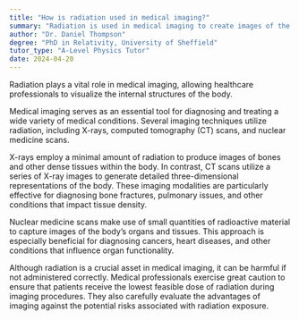 ```yaml
---
title: "How is radiation used in medical imaging?"
summary: "Radiation is used in medical imaging to create images of the inside of the body."
author: "Dr. Daniel Thompson"
degree: "PhD in Relativity, University of Sheffield"
tutor_type: "A-Level Physics Tutor"
date: 2024-04-20
---
```


Radiation plays a vital role in medical imaging, allowing healthcare professionals to visualize the internal structures of the body.

Medical imaging serves as an essential tool for diagnosing and treating a wide variety of medical conditions. Several imaging techniques utilize radiation, including X-rays, computed tomography (CT) scans, and nuclear medicine scans.

X-rays employ a minimal amount of radiation to produce images of bones and other dense tissues within the body. In contrast, CT scans utilize a series of X-ray images to generate detailed three-dimensional representations of the body. These imaging modalities are particularly effective for diagnosing bone fractures, pulmonary issues, and other conditions that impact tissue density.

Nuclear medicine scans make use of small quantities of radioactive material to capture images of the body’s organs and tissues. This approach is especially beneficial for diagnosing cancers, heart diseases, and other conditions that influence organ functionality.

Although radiation is a crucial asset in medical imaging, it can be harmful if not administered correctly. Medical professionals exercise great caution to ensure that patients receive the lowest feasible dose of radiation during imaging procedures. They also carefully evaluate the advantages of imaging against the potential risks associated with radiation exposure.
    